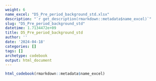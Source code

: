 ```yaml
---
weight: 6
name_excel: "D5_Pre_period_background_std.xlsx"
description: "`r get_description(rmarkdown::metadata$name_excel)`"
slug: "D5_Pre_period_background_std"
datetime: 1.7134472e+09
title: D5_Pre_period_background_std
author: ''
date: '2024-04-18'
categories: []
tags: []
archetype: codebook
output: html_document
---
```


```r
html_codebook(rmarkdown::metadata$name_excel)
```
